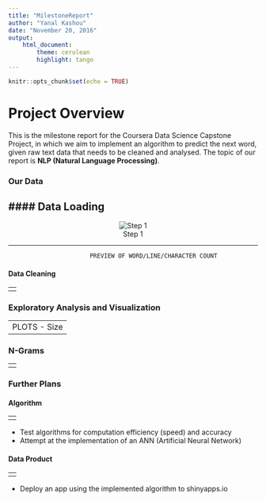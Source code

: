 ```yaml
---
title: "MilestoneReport"
author: "Yanal Kashou"
date: "November 20, 2016"
output: 
    html_document:
        theme: cerulean
        highlight: tango
---
```


```r
knitr::opts_chunk$set(echo = TRUE)
```
# Project Overview
This is the milestone report for the Coursera Data Science Capstone Project, in which we aim to implement an algorithm to predict the next word, given raw text data that needs to be cleaned and analysed. The topic of our report is **NLP (Natural Language Processing)**.

### Our Data
#### Data Loading
----------------------------------------------------------------------------------------
<center>![Step 1](step1.png)</center>
----------------------------------------------------------------------------------------

                           PREVIEW OF WORD/LINE/CHARACTER COUNT

#### Data Cleaning

----------------------------------------------------------------------------------------
<center>![Step 2](step2.png)</center>
----------------------------------------------------------------------------------------

### Exploratory Analysis and Visualization  

----------------------------------------------------------------------------------------
                                PLOTS - Size
----------------------------------------------------------------------------------------

### N-Grams 

----------------------------------------------------------------------------------------
<center>![Step 3](step3.png)</center>
----------------------------------------------------------------------------------------

### Further Plans  
#### Algorithm

----------------------------------------------------------------------------------------
<center>![Step 4](step4.png)</center>
----------------------------------------------------------------------------------------

* Test algorithms for computation efficiency (speed) and accuracy  
* Attempt at the implementation of an ANN (Artificial Neural Network)  
  

#### Data Product
  
----------------------------------------------------------------------------------------
<center>![Step 5](step5.png)</center>
----------------------------------------------------------------------------------------
* Deploy an app using the implemented algorithm to shinyapps.io
